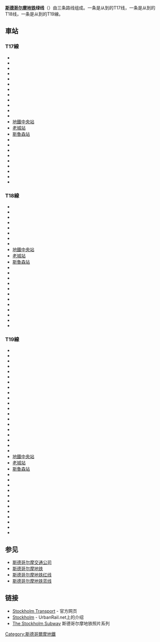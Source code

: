 {{请求翻译|sv}}
'''[[斯德哥尔摩地铁|斯德哥尔摩地铁]]绿线'''（{{lang-sv|Gröna linjen}}）由三条路线组成。一条是从{{Link-en|奧基索夫站|Åkeshov metro station}}到{{Link-en|斯卡普納克站|Skarpnäck metro station}}的T17线，一条是从{{Link-en|阿維克站|Alvik metro station}}到{{Link-en|法斯塔灘站|Farsta strand metro station}}的T18线，一条是从{{Link-en|黑瑟碧灘站|Hässelby strand metro station}}到{{Link-en|哈格塞特拉站|Hagsätra metro station}}的T19線。

==車站==
===T17線===
*{{Link-en|奧基索夫站|Åkeshov metro station}}
*{{Link-sv|布魯瑪廣場站|Brommaplan (tunnelbanestation)}}
*{{Link-sv|亞伯拉罕貝里站|Abrahamsberg (tunnelbanestation)}}
*{{Link-sv|大沼澤站|Stora mossen (tunnelbanestation)}}
*{{Link-en|阿維克站|Alvik metro station}}
*{{Link-sv|克里斯蒂娜貝里站|Kristineberg (tunnelbanestation)}}
*{{Link-sv|圖里爾德廣場站|Thorildsplan (tunnelbanestation)|圖-{里}-爾德廣場站}}
*{{Link-en|和平之家廣場站|Fridhemsplan metro station}}
*{{Link-sv|聖埃里克廣場站|S:t Eriksplan (tunnelbanestation)}}
*{{Link-sv|奧丁廣場站|Odenplan (tunnelbanestation)}}
*{{Link-sv|法官街站|Rådmansgatan (tunnelbanestation)}}
*{{Link-sv|乾草市場站 (斯德哥爾摩)|Hötorget (tunnelbanestation)|乾草市場站}}
*[[地鐵中央站_(斯德哥爾摩)|地鐵中央站]]
*[[老城站_(斯德哥爾摩)|老城站]]
*[[斯魯森站|斯魯森站]]
*{{Link-sv|市民廣場站 (斯德哥爾摩)|Medborgarplatsen (tunnelbanestation)|市民廣場站}}
*{{Link-sv|斯堪斯圖爾站|Skanstull (tunnelbanestation)}}
*{{Link-sv|古爾瑪廣場站|Gullmarsplan (tunnelbanestation)}}
*{{Link-en|夏馬布林克站|Skärmarbrink (tunnelbanestation)}}
*{{Link-sv|哈馬比高地站|Hammarbyhöjden|哈馬比高地}}
*{{Link-sv|畢約克哈根站|Björkhagen (tunnelbanestation)|畢約克哈根}}
*{{Link-sv|夏托普站|Kärrtorp (tunnelbanestation)|夏托普}}
*{{Link-en|巴格莫森站|Bagarmossen metro station|巴格莫森}}
*{{Link-en|斯卡普納克站|Skarpnäck metro station|斯卡普納克}}

===T18線===
*{{Link-en|阿維克站|Alvik metro station}}
*{{Link-sv|克里斯蒂娜貝里站|Kristineberg (tunnelbanestation)}}
*{{Link-sv|圖里爾德廣場站|Thorildsplan (tunnelbanestation)|圖-{里}-爾德廣場站}}
*{{Link-en|和平之家廣場站|Fridhemsplan metro station}}
*{{Link-sv|聖埃里克廣場站|S:t Eriksplan (tunnelbanestation)}}
*{{Link-sv|奧丁廣場站|Odenplan (tunnelbanestation)}}
*{{Link-sv|法官街站|Rådmansgatan (tunnelbanestation)}}
*{{Link-sv|乾草市場站 (斯德哥爾摩)|Hötorget (tunnelbanestation)|乾草市場站}}
*[[地鐵中央站_(斯德哥爾摩)|地鐵中央站]]
*[[老城站_(斯德哥爾摩)|老城站]]
*[[斯魯森站|斯魯森站]]
*{{Link-sv|市民廣場站 (斯德哥爾摩)|Medborgarplatsen (tunnelbanestation)|市民廣場站}}
*{{Link-sv|斯堪斯圖爾站|Skanstull (tunnelbanestation)}}
*{{Link-sv|古爾瑪廣場站|Gullmarsplan (tunnelbanestation)}}
*{{Link-en|夏馬布林克站|Skärmarbrink (tunnelbanestation)}}
*{{Link-sv|布羅蘇特站|Blåsut (tunnelbanestation)}}
*{{Link-sv|桑德斯堡站|Sandsborg (tunnelbanestation)}}
*{{Link-sv|林地公墓站|Skogskyrkogården (tunnelbanestation)}}
*{{Link-sv|塔爾克羅根站|Tallkrogen (tunnelbanestation)}}
*{{Link-sv|古貝根站|Gubbängen (tunnelbanestation)}}
*{{Link-en|霍卡然根站|Hökarängen metro station}}
*{{Link-sv|法斯塔站|Farsta (tunnelbanestation)}}
*{{Link-en|法斯塔灘站|Farsta strand metro station}}

===T19線===
*{{Link-en|黑瑟碧灘站|Hässelby strand metro station|黑瑟碧灘}}
*{{Link-sv|黑瑟碧農莊站|Hallunda (tunnelbanestation)|黑瑟碧農莊}}
*{{Link-sv|約翰納隆德站|Johannelund (tunnelbanestation)|約翰納隆德}}
*{{Link-sv|魏林比站|Vällingby (tunnelbanestation)|魏林比}}
*{{Link-sv|羅克斯塔站|Råcksta (tunnelbanestation)|羅克斯塔}}
*{{Link-sv|布雷奇貝里站|Blackeberg (tunnelbanestation)|布雷奇貝里}}
*{{Link-sv|冰島廣場站|Islandstorget (tunnelbanestation)|冰島廣場}}
*{{Link-sv|恩比廣場站|Ängbyplan (tunnelbanestation)|恩比廣場}}
*{{Link-en|奧基索夫站|Åkeshov metro station}}
*{{Link-sv|布魯瑪廣場站|Brommaplan (tunnelbanestation)}}
*{{Link-sv|亞伯拉罕貝里站|Abrahamsberg (tunnelbanestation)}}
*{{Link-sv|大沼澤站|Stora mossen (tunnelbanestation)}}
*{{Link-en|阿維克站|Alvik metro station}}
*{{Link-sv|克里斯蒂娜貝里站|Kristineberg (tunnelbanestation)}}
*{{Link-sv|圖里爾德廣場站|Thorildsplan (tunnelbanestation)|圖-{里}-爾德廣場站}}
*{{Link-en|和平之家廣場站|Fridhemsplan metro station}}
*{{Link-sv|聖埃里克廣場站|S:t Eriksplan (tunnelbanestation)}}
*{{Link-sv|奧丁廣場站|Odenplan (tunnelbanestation)}}
*{{Link-sv|法官街站|Rådmansgatan (tunnelbanestation)}}
*{{Link-sv|乾草市場站 (斯德哥爾摩)|Hötorget (tunnelbanestation)|乾草市場站}}
*[[地鐵中央站_(斯德哥爾摩)|地鐵中央站]]
*[[老城站_(斯德哥爾摩)|老城站]]
*[[斯魯森站|斯魯森站]]
*{{Link-sv|市民廣場站 (斯德哥爾摩)|Medborgarplatsen (tunnelbanestation)|市民廣場站}}
*{{Link-sv|斯堪斯圖爾站|Skanstull (tunnelbanestation)}}
*{{Link-sv|古爾瑪廣場站|Gullmarsplan (tunnelbanestation)}}
*{{Link-sv|球形體育館站|Globen (tunnelbanestation)}}
*{{Link-sv|安斯基得農莊站|Enskede gård (tunnelbanestation)}}
*{{Link-sv|索肯廣場站|Sockenplan (tunnelbanestation)}}
*{{Link-sv|斯韋德米拉站|Svedmyra (tunnelbanestation)}}
*{{Link-sv|斯圖雷比站|Stureby (tunnelbanestation)}}
*{{Link-sv|邦德海根站|Bandhagen (tunnelbanestation)}}
*{{Link-sv|赫格達倫站|Högdalen (tunnelbanestation)}}
*{{Link-sv|羅斯韋德站|Rågsved (tunnelbanestation)}}
*{{Link-en|哈格塞特拉站|Hagsätra metro station}}

== 参见 ==
* [[斯德哥尔摩交通公司|斯德哥尔摩交通公司]]
* [[斯德哥尔摩地铁|斯德哥尔摩地铁]]
* [[斯德哥尔摩地铁红线|斯德哥尔摩地铁红线]]
* [[斯德哥尔摩地铁蓝线|斯德哥尔摩地铁蓝线]]
== 链接 ==
{{Commons|Stockholm Tunnelbana}}
* [http://www.sl.se/english/ Stockholm Transport]{{Dead link}} - 官方网页
* [https://web.archive.org/web/20100720075823/http://www.urbanrail.net/eu/sto/stockhlm.htm Stockholm] - UrbanRail.net上的介绍
* [http://www.flickr.com/groups/369845@N20/pool The Stockholm Subway] {{Wayback|url=http://www.flickr.com/groups/369845@N20/pool |date=20170119113612 }}斯德哥尔摩地铁照片系列

{{斯德哥爾摩地鐵綠線}}
[[Category:斯德哥爾摩地鐵|Category:斯德哥爾摩地鐵]]